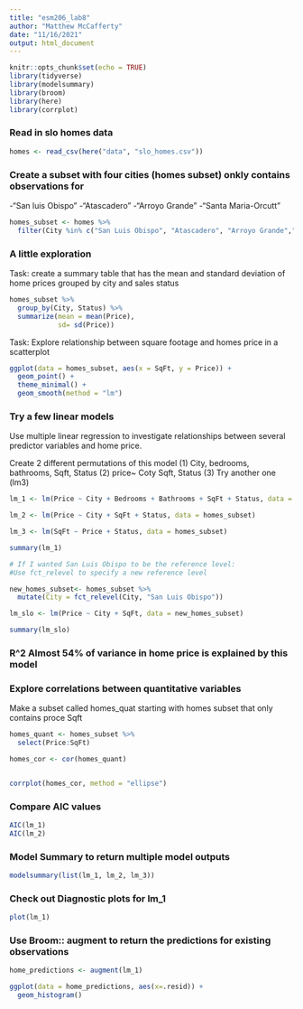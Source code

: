 ```yaml
---
title: "esm206_lab8"
author: "Matthew McCafferty"
date: "11/16/2021"
output: html_document
---
```


```r
knitr::opts_chunk$set(echo = TRUE)
library(tidyverse)
library(modelsummary)
library(broom)
library(here)
library(corrplot)
```

### Read in slo homes data

```r
homes <- read_csv(here("data", "slo_homes.csv"))
```
### Create a subset with four cities (homes subset) onkly contains observations for 

-"San luis Obispo"
-"Atascadero"
-"Arroyo Grande"
-"Santa Maria-Orcutt"

```r
homes_subset <- homes %>% 
  filter(City %in% c("San Luis Obispo", "Atascadero", "Arroyo Grande","Santa Maria-Orcutt"))

```

### A little exploration

Task: create a summary table that has the mean and standard deviation of home prices grouped by city and sales status

```r
homes_subset %>% 
  group_by(City, Status) %>% 
  summarize(mean = mean(Price),
            sd= sd(Price))

```


Task: Explore relationship between square footage and homes price in a scatterplot

```r
ggplot(data = homes_subset, aes(x = SqFt, y = Price)) +
  geom_point() +
  theme_minimal() +
  geom_smooth(method = "lm")
```


### Try a few linear models 

Use multiple linear regression to investigate relationships between several predictor variables and home price.

Create 2 different permutations of this model
(1) City, bedrooms, bathrooms, Sqft, Status
(2) price~ Coty Sqft, Status
(3) Try another one (lm3)

```r
lm_1 <- lm(Price ~ City + Bedrooms + Bathrooms + SqFt + Status, data = homes_subset)

lm_2 <- lm(Price ~ City + SqFt + Status, data = homes_subset)

lm_3 <- lm(SqFt ~ Price + Status, data = homes_subset)

summary(lm_1)

# If I wanted San Luis Obispo to be the reference level:
#Use fct_relevel to specify a new reference level

new_homes_subset<- homes_subset %>% 
  mutate(City = fct_relevel(City, "San Luis Obispo")) 

lm_slo <- lm(Price ~ City + SqFt, data = new_homes_subset)

summary(lm_slo)
```
### R^2 Almost 54% of variance in home price is explained by this model


### Explore correlations between quantitative variables 

Make a subset called homes_quat starting with homes subset that only contains proce Sqft

```r
homes_quant <- homes_subset %>% 
  select(Price:SqFt)

homes_cor <- cor(homes_quant)


corrplot(homes_cor, method = "ellipse")
```

### Compare AIC values

```r
AIC(lm_1)
AIC(lm_2)
```
### Model Summary to return multiple model outputs

```r
modelsummary(list(lm_1, lm_2, lm_3))
```

### Check out Diagnostic plots for lm_1

```r
plot(lm_1)
```
### Use Broom:: augment to return the predictions for existing observations

```r
home_predictions <- augment(lm_1)

ggplot(data = home_predictions, aes(x=.resid)) +
  geom_histogram()
```

